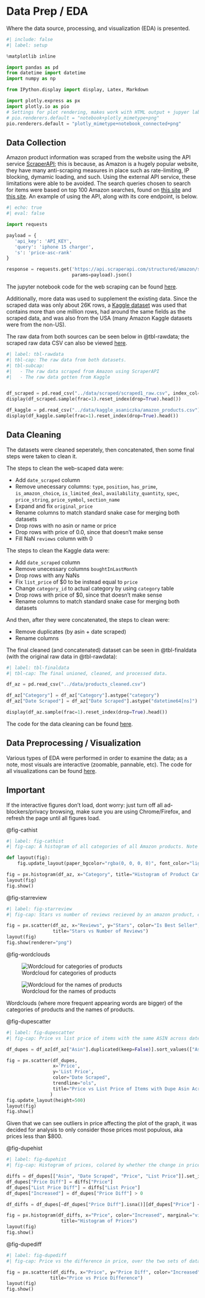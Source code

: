 # Data Prep / EDA

Where the data source, processing, and visualization (EDA) is presented.

```python
#| include: false
#| label: setup

%matplotlib inline

import pandas as pd
from datetime import datetime
import numpy as np

from IPython.display import display, Latex, Markdown

import plotly.express as px
import plotly.io as pio
# Settings for plot rendering, makes work with HTML output + jupyer lab + static output
# pio.renderers.default = "notebook+plotly_mimetype+png"
pio.renderers.default = "plotly_mimetype+notebook_connected+png"
```


## Data Collection

Amazon product information was scraped from the website using the API service [ScraperAPI](https://www.scraperapi.com); this is because, as Amazon is a hugely popular website, they have many anti-scraping measures in place such as rate-limiting, IP blocking, dymamic loading, and such. Using the external API service, these limitations were able to be avoided. The search queries chosen to search for items were based on top 100 Amazon searches, found on [this site](https://www.semrush.com/blog/most-searched-items-amazon/) and [this site](https://ahrefs.com/blog/top-amazon-searches/). An example of using the API, along with its core endpoint, is below.

```python
#| echo: true
#| eval: false

import requests

payload = {
   'api_key': 'API_KEY',
   'query': 'iphone 15 charger',
   's': 'price-asc-rank'
}

response = requests.get('https://api.scraperapi.com/structured/amazon/search',
                        params=payload).json()
```

The jupyter notebook code for the web scraping can be found [here](https://github.com/CUBoulder-DS/CSCI-5622/blob/main/src/amazon%20scraping.ipynb).

Additionally, more data was used to supplement the existing data. Since the scraped data was only about 26K rows, a [Kaggle dataset](
https://www.kaggle.com/datasets/asaniczka/amazon-products-dataset-2023-1-4m-products/data) was used that contains more than one million rows, had around the same fields as the scraped data, and was also from the USA (many Amazon Kaggle datasets were from the non-US).

The raw data from both sources can be seen below in @tbl-rawdata; the scraped raw data CSV can also be viewed [here](https://github.com/CUBoulder-DS/CSCI-5622/blob/main/data/scraped/scraped1_raw.csv).

```python
#| label: tbl-rawdata
#| tbl-cap: The raw data from both datasets.
#| tbl-subcap:
#|   - The raw data scraped from Amazon using ScraperAPI
#|   - The raw data gotten from Kaggle


df_scraped = pd.read_csv("../data/scraped/scraped1_raw.csv", index_col=0)
display(df_scraped.sample(frac=1).reset_index(drop=True).head())

df_kaggle = pd.read_csv("../data/kaggle_asaniczka/amazon_products.csv")
display(df_kaggle.sample(frac=1).reset_index(drop=True).head())
```


## Data Cleaning

The datasets were cleaned seperately, then concatenated, then some final steps were taken to clean it.

The steps to clean the web-scaped data were:

* Add `date_scraped` column
* Remove unecessary columns: `type`, `position`, `has_prime`, `is_amazon_choice`, `is_limited_deal`, `availability_quantity`, `spec`, `price_string`, `price_symbol`, `section_name`
* Expand and fix `original_price`
* Rename columns to match standard snake case for merging both datasets
* Drop rows with no asin or name or price
* Drop rows with price of 0.0, since that doesn't make sense
* Fill NaN `reviews` column with 0

The steps to clean the Kaggle data were:

* Add `date_scraped` column
* Remove unecessary columns `boughtInLastMonth`
* Drop rows with any NaNs
* Fix `list_price` of $0 to be instead equal to `price`
* Change `category_id` to actual category by using `category` table
* Drop rows with price of $0, since that doesn't make sense
* Rename columns to match standard snake case for merging both datasets

And then, after they were concatenated, the steps to clean were:

* Remove duplicates (by asin + date scraped)
* Rename columns

The final cleaned (and concatenated) dataset can be seen in @tbl-finaldata (with the original raw data in @tbl-rawdata):

```python
#| label: tbl-finaldata
#| tbl-cap: The final unioned, cleaned, and processed data.

df_az = pd.read_csv("../data/products_cleaned.csv")

df_az["Category"] = df_az["Category"].astype("category")
df_az["Date Scraped"] = df_az["Date Scraped"].astype("datetime64[ns]")

display(df_az.sample(frac=1).reset_index(drop=True).head())
```

The code for the data cleaning can be found [here](https://github.com/CUBoulder-DS/CSCI-5622/blob/main/src/data%20cleaning%20EDA.ipynb).


## Data Preprocessing / Visualization

Various types of EDA were performed in order to examine the data; as a note, most visuals are interactive (zoomable, pannable, etc). The code for all visualizations can be found [here](https://github.com/CUBoulder-DS/CSCI-5622/blob/main/src/data%20cleaning%20EDA.ipynb).

::: callout-tip
## Important

If the interactive figures don't load, dont worry: just turn off all ad-blockers/privacy browsing, make sure you are using Chrome/Firefox, and refresh the page until all figures load.
:::

@fig-cathist

```python
#| label: fig-cathist
#| fig-cap: A histogram of all categories of all Amazon products. Note scraped data did not have categories, but the Kaggle data did.

def layout(fig):
    fig.update_layout(paper_bgcolor="rgba(0, 0, 0, 0)", font_color="lightgreen")

fig = px.histogram(df_az, x="Category", title="Histogram of Product Categories")
layout(fig)
fig.show()
```


@fig-starreview

```python
#| label: fig-starreview
#| fig-cap: Stars vs number of reviews recieved by an amazon product, colored by whether the product was a best-seller.

fig = px.scatter(df_az, x="Reviews", y="Stars", color="Is Best Seller", opacity=0.3,
                 title="Stars vs Number of Reviews")
layout(fig)
fig.show(renderer="png")
```


@fig-wordclouds

::: {#fig-wordclouds layout-ncol=2}

![Wordcloud for categories of products](images/wordcloud_cats.png)

![Wordcloud for the names of products](images/wordcloud_names.png)

Wordclouds (where more frequent appearing words are bigger) of the categories of products and the names of products.
:::


@fig-dupescatter


```python
#| label: fig-dupescatter
#| fig-cap: Price vs list price of items with the same ASIN across dates scraped, with a trendline.

df_dupes = df_az[df_az["Asin"].duplicated(keep=False)].sort_values(["Asin", "Date Scraped"]).reset_index()

fig = px.scatter(df_dupes,
                 x='Price',
                 y='List Price',
                 color="Date Scraped",
                 trendline="ols",
                 title="Price vs List Price of Items with Dupe Asin Across Dates Scraped",
                )
fig.update_layout(height=500)
layout(fig)
fig.show()
```

Given that we can see outliers in price affecting the plot of the graph, it was decided for analysis to only consider those prices most populous, aka prices less than $800.

@fig-dupehist

```python
#| label: fig-dupehist
#| fig-cap: Histogram of prices, colored by whether the change in price increased or decreased over time, for those items that were in both sets of data.

diffs = df_dupes[["Asin", "Date Scraped", "Price", "List Price"]].set_index("Asin").groupby(level=0).diff().reset_index()
df_dupes["Price Diff"] = diffs["Price"]
df_dupes["List Price Diff"] = diffs["List Price"]
df_dupes["Increased"] = df_dupes["Price Diff"] > 0

df_diffs = df_dupes[~df_dupes["Price Diff"].isna()][df_dupes["Price"] < 800]

fig = px.histogram(df_diffs, x="Price", color="Increased", marginal="violin",
                    title="Histogram of Prices")
layout(fig)
fig.show()
```

@fig-dupediff

```python
#| label: fig-dupediff
#| fig-cap: Price vs the difference in price, over the two sets of data, colored by whether the price diff increased or decreased.

fig = px.scatter(df_diffs, x="Price", y="Price Diff", color="Increased", hover_data=["Name", "Asin"], opacity=0.4,
                title="Price vs Price Difference")
layout(fig)
fig.show()
```
